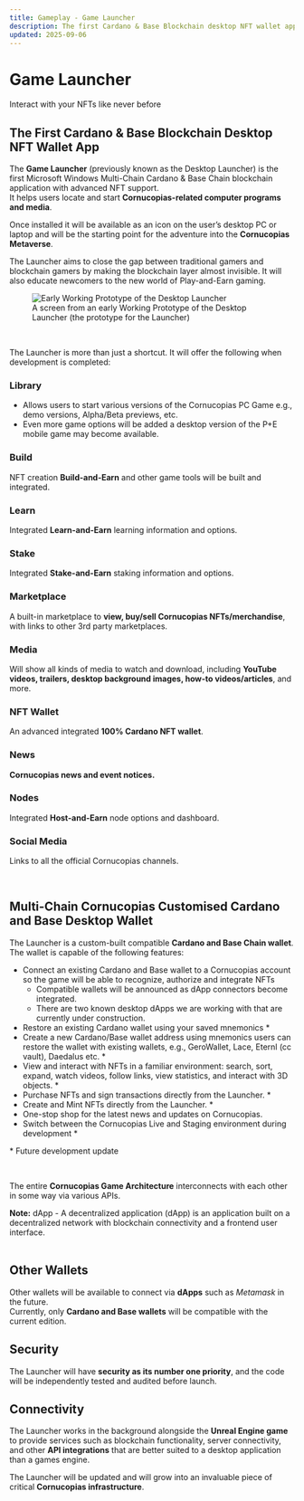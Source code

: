 ```yaml
---
title: Gameplay - Game Launcher
description: The first Cardano & Base Blockchain desktop NFT wallet app for Cornucopias.
updated: 2025-09-06
---
```


# Game Launcher  

Interact with your NFTs like never before  

## The First Cardano & Base Blockchain Desktop NFT Wallet App  

The **Game Launcher** (previously known as the Desktop Launcher) is the <span className="text-orange-500">first Microsoft Windows Multi-Chain Cardano &amp; Base Chain blockchain application with advanced NFT support</span>.  
It helps users locate and start **Cornucopias-related computer programs and media**.  

Once installed it will be available as an icon on the user’s desktop PC or laptop and will be the starting point for the adventure into the **Cornucopias Metaverse**.  

<div className="note-box success transparent">
  The Launcher aims to close the gap between traditional gamers and blockchain gamers by making the blockchain layer almost invisible.  
  It will also educate newcomers to the new world of Play-and-Earn gaming.
</div>

<figure>
  <img src="/images/game/launcher/prototype.avif" alt="Early Working Prototype of the Desktop Launcher" />
  <figcaption>A screen from an early Working Prototype of the Desktop Launcher (the prototype for the Launcher)</figcaption>
</figure>

</br>

The Launcher is more than just a shortcut. It will offer the following when development is completed:  

### <span className="text-orange-500">Library</span>  

<ul className="styled-list">
  <li>Allows users to start various versions of the Cornucopias PC Game e.g., demo versions, Alpha/Beta previews, etc.</li>
  <li>Even more game options will be added  a desktop version of the P+E mobile game may become available.</li>
</ul>

### <span className="text-orange-500">Build</span>  

NFT creation **Build-and-Earn** and other game tools will be built and integrated.  

### <span className="text-orange-500">Learn</span>  

Integrated **Learn-and-Earn** learning information and options.  

### <span className="text-orange-500">Stake</span>  

Integrated **Stake-and-Earn** staking information and options.  

### <span className="text-orange-500">Marketplace</span>  

A built-in marketplace to **view, buy/sell Cornucopias NFTs/merchandise**, with links to other 3rd party marketplaces.  

### <span className="text-orange-500">Media</span> 
 

Will show all kinds of media to watch and download, including **YouTube videos, trailers, desktop background images, how-to videos/articles**, and more.  

### <span className="text-orange-500">NFT Wallet</span>  

An advanced integrated **100% Cardano NFT wallet**.  

### <span className="text-orange-500">News</span>  

**Cornucopias news and event notices.**  

### <span className="text-orange-500">Nodes</span>  

Integrated **Host-and-Earn** node options and dashboard.  

### <span className="text-orange-500">Social Media</span>  

Links to all the official Cornucopias channels.  

</br>

## Multi-Chain Cornucopias Customised Cardano and Base Desktop Wallet  

The Launcher is a custom-built compatible **Cardano and Base Chain wallet**.  
The wallet is capable of the following features:  

<ul className="styled-list">
  <li>
    Connect an existing Cardano and Base wallet to a Cornucopias account so the game will be able to recognize, authorize and integrate NFTs
    <ul className="styled-list">
      <li>Compatible wallets will be announced as dApp connectors become integrated.</li>
      <li>There are two known desktop dApps we are working with that are currently under construction.</li>
    </ul>
  </li>
  <li>Restore an existing Cardano wallet using your saved mnemonics *</li>
  <li>Create a new Cardano/Base wallet address using mnemonics  users can restore the wallet with existing wallets, e.g., GeroWallet, Lace, Eternl (cc vault), Daedalus etc. *</li>
  <li>View and interact with NFTs in a familiar environment: search, sort, expand, watch videos, follow links, view statistics, and interact with 3D objects. *</li>
  <li>Purchase NFTs and sign transactions directly from the Launcher. *</li>
  <li>Create and Mint NFTs directly from the Launcher. *</li>
  <li>One-stop shop for the latest news and updates on Cornucopias.</li>
  <li>Switch between the Cornucopias Live and Staging environment during development *</li>
</ul>

\* Future development update  

</br>

The entire **Cornucopias Game Architecture** interconnects with each other in some way via various APIs.  

<div className="note-box">
  <strong>Note:</strong> dApp - A decentralized application (dApp) is an application built on a decentralized network with blockchain connectivity and a frontend user interface.
</div>

</br>

## Other Wallets  

Other wallets will be available to connect via **dApps** such as *Metamask* in the future.  
Currently, only **Cardano and Base wallets** will be compatible with the current edition.  

## Security  

The Launcher will have **security as its number one priority**, and the code will be independently tested and audited before launch.  

## Connectivity  

The Launcher works in the background alongside the **Unreal Engine game** to provide services such as blockchain functionality, server connectivity, and other **API integrations** that are better suited to a desktop application than a games engine.  

The Launcher will be updated and will grow into an invaluable piece of critical **Cornucopias infrastructure**.  

</br>

</br>

</br>
